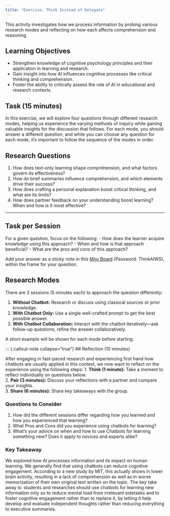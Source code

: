 ```yaml
---
title: "Exercise: Think Instead of Delegate"
---
```


This activity investigates how we process information by probing various research modes and reflecting on how each affects comprehension and reasoning.

## Learning Objectives

 - Strengthen knowledge of cognitive psychology principles and their application in learning and research.
 - Gain insight into how AI influences cognitive processes like critical thinking and comprehension.
 - Foster the ability to critically assess the role of AI in educational and research contexts.


## Task (15 minutes)

In this exercise, we will explore four questions through different research modes, helping us experience the varying methods of inquiry while gaining valuable insights for the discussion that follows.
For each mode, you should answer a different question, and while you can choose any question for each mode, it's important to follow the sequence of the modes in order.


::: {.callout-note collapse="true"}
## Research Questions

1. How does text-only learning shape comprehension, and what factors govern its effectiveness?
2. How do brief summaries influence comprehension, and which elements drive their success?
3. How does crafting a personal explanation boost critical thinking, and what are its limits?
4. How does partner feedback on your understanding boost learning? When and how is it most effective?

---

## Task per Session

For a given question, focus on the following:
- How does the learner acquire knowledge using this approach?
- When and how is that approach beneficial?
- What are the pros and cons of this approach?

Add your answer as a sticky note in this [Miro Board](https://miro.com/app/board/uXjVImDtm9s=/?share_link_id=59226697931) (Password: ThinkAIWS), within the frame for your question.
:::

::: {.pro-tip collapse="false"}
## Research Modes

There are 3 sessions (5 minutes each) to approach the question differently:

1. **Without Chatbot:** Research or discuss using classical sources or prior knowledge.
2. **With Chatbot Only:** Use a single well-crafted prompt to get the best possible answer.
3. **With Chatbot Collaboration:** Interact with the chatbot iteratively—ask follow-up questions, refine the answer collaboratively.

A short example will be shown for each mode before starting.
:::


::: {.callout-note collapse="true"}
## Reflection (10 minutes)

After engaging in fast-paced research and experiencing first hand how chatbots are usually applied in this context, we now want to reflect on the experience using the following steps:
1. **Think (1 minute):** Take a moment to reflect individually on questions below.  
2. **Pair (3 minutes):** Discuss your reflections with a partner and compare your insights.  
3. **Share (6 minutes):** Share key takeaways with the group.

### Questions to Consider
1. How did the different sessions differ regarding how you learned and how you experienced that learning?
2. What Pros and Cons did you experience using chatbots for learning?
3. What's your advice on when and how to use Chatbots for learning something new? Does it apply to novices and experts alike?

### Key Takeaway

We explored how AI processes information and its impact on human learning.
We generally find that using chatbots can reduce cognitive engagement.
According to a new study by MIT, this actually shows in lower brain activity, resulting in a lack of comprehension as well as in worse memorization of their own original text written on the topic.
The key take away is: students and researches should use chatbots for learning new information only so to reduce mental load from irrelevant sidetasks and to foster cognitive engagement rather than to replace it, by letting it help develop and evaluate independent thoughts rather than reducing everything to executive summaries.
